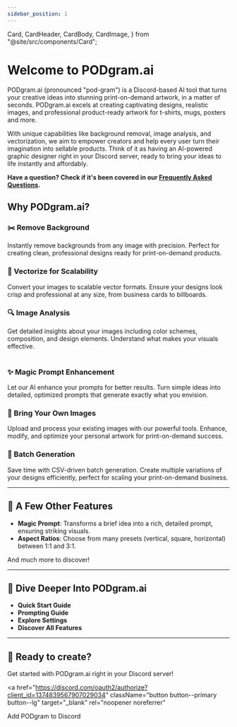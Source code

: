 ```yaml
---
sidebar_position: 1
---
```


  Card,
  CardHeader,
  CardBody,
  CardImage,
} from "@site/src/components/Card";

# Welcome to PODgram.ai

PODgram.ai (pronounced "pod-gram") is a Discord-based AI tool that turns your creative ideas into stunning print-on-demand artwork, in a matter of seconds. PODgram.ai excels at creating captivating designs, realistic images, and professional product-ready artwork for t-shirts, mugs, posters and more.

With unique capabilities like background removal, image analysis, and vectorization, we aim to empower creators and help every user turn their imagination into sellable products. Think of it as having an AI-powered graphic designer right in your Discord server, ready to bring your ideas to life instantly and affordably.

**Have a question? Check if it's been covered in our [Frequently Asked Questions](./faq).**

## Why PODgram.ai?

<div className="row">
  <div className="col col--4">
    <Card shadow="md">
      <CardImage cardImageUrl="/img/undraw_docusaurus_tree.svg" />
      <CardHeader textAlign="center">
        <h3>✂️ Remove Background</h3>
      </CardHeader>
      <CardBody textAlign="center" className="padding-vert--md">
        Instantly remove backgrounds from any image with precision. Perfect for
        creating clean, professional designs ready for print-on-demand products.
      </CardBody>
    </Card>
  </div>
  <div className="col col--4">
    <Card shadow="md">
      <CardImage cardImageUrl="/img/undraw_docusaurus_mountain.svg" />
      <CardHeader textAlign="center">
        <h3>📐 Vectorize for Scalability</h3>
      </CardHeader>
      <CardBody textAlign="center" className="padding-vert--md">
        Convert your images to scalable vector formats. Ensure your designs look
        crisp and professional at any size, from business cards to billboards.
      </CardBody>
    </Card>
  </div>
  <div className="col col--4">
    <Card shadow="md">
      <CardImage cardImageUrl="/img/undraw_docusaurus_react.svg" />
      <CardHeader textAlign="center">
        <h3>🔍 Image Analysis</h3>
      </CardHeader>
      <CardBody textAlign="center" className="padding-vert--md">
        Get detailed insights about your images including color schemes,
        composition, and design elements. Understand what makes your visuals
        effective.
      </CardBody>
    </Card>
  </div>
</div>

<br />

<div className="row">
  <div className="col col--4">
    <Card shadow="md">
      <CardImage cardImageUrl="/img/undraw_docusaurus_tree.svg" />
      <CardHeader textAlign="center">
        <h3>✨ Magic Prompt Enhancement</h3>
      </CardHeader>
      <CardBody textAlign="center" className="padding-vert--md">
        Let our AI enhance your prompts for better results. Turn simple ideas
        into detailed, optimized prompts that generate exactly what you
        envision.
      </CardBody>
    </Card>
  </div>
  <div className="col col--4">
    <Card shadow="md">
      <CardImage cardImageUrl="/img/undraw_docusaurus_mountain.svg" />
      <CardHeader textAlign="center">
        <h3>📁 Bring Your Own Images</h3>
      </CardHeader>
      <CardBody textAlign="center" className="padding-vert--md">
        Upload and process your existing images with our powerful tools.
        Enhance, modify, and optimize your personal artwork for print-on-demand
        success.
      </CardBody>
    </Card>
  </div>
  <div className="col col--4">
    <Card shadow="md">
      <CardImage cardImageUrl="/img/undraw_docusaurus_react.svg" />
      <CardHeader textAlign="center">
        <h3>🎨 Batch Generation</h3>
      </CardHeader>
      <CardBody textAlign="center" className="padding-vert--md">
        Save time with CSV-driven batch generation. Create multiple variations
        of your designs efficiently, perfect for scaling your print-on-demand
        business.
      </CardBody>
    </Card>
  </div>
</div>

---

## 🌟 A Few Other Features

- **Magic Prompt**: Transforms a brief idea into a rich, detailed prompt, ensuring striking visuals.
- **Aspect Ratios**: Choose from many presets (vertical, square, horizontal) between 1:1 and 3:1.

And much more to discover!

---

## 🚀 Dive Deeper Into PODgram.ai

- **Quick Start Guide**
- **Prompting Guide** 
- **Explore Settings**
- **Discover All Features**

---

## 🎯 Ready to create?

Get started with PODgram.ai right in your Discord server!

<a 
  href="https://discord.com/oauth2/authorize?client_id=1374839567907029034" 
  className="button button--primary button--lg"
  target="_blank"
  rel="noopener noreferrer"
>
  Add PODgram to Discord
</a>
